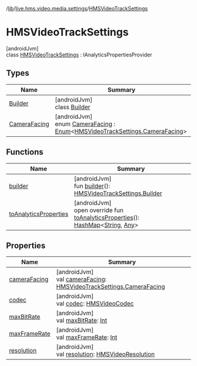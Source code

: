 /[lib](/api-reference/android/v2/home/content)/[live.hms.video.media.settings](../index)/[HMSVideoTrackSettings](index)

# HMSVideoTrackSettings

[androidJvm]\
class [HMSVideoTrackSettings](index) : IAnalyticsPropertiesProvider

## Types

| Name                                 | Summary                                                                                                                                                                                                |
| ------------------------------------ | ------------------------------------------------------------------------------------------------------------------------------------------------------------------------------------------------------ |
| [Builder](-builder/index)            | [androidJvm]<br />class [Builder](-builder/index)                                                                                                                                                      |
| [CameraFacing](-camera-facing/index) | [androidJvm]<br />enum [CameraFacing](-camera-facing/index) : [Enum](https://kotlinlang.org/api/latest/jvm/stdlib/kotlin/-enum/index.html)<[HMSVideoTrackSettings.CameraFacing](-camera-facing/index)> |

## Functions

| Name                                             | Summary                                                                                                                                                                                                                                                                                                                                               |
| ------------------------------------------------ | ----------------------------------------------------------------------------------------------------------------------------------------------------------------------------------------------------------------------------------------------------------------------------------------------------------------------------------------------------- |
| [builder](builder)                               | [androidJvm]<br />fun [builder](builder)(): [HMSVideoTrackSettings.Builder](-builder/index)                                                                                                                                                                                                                                                           |
| [toAnalyticsProperties](to-analytics-properties) | [androidJvm]<br />open override fun [toAnalyticsProperties](to-analytics-properties)(): [HashMap](https://kotlinlang.org/api/latest/jvm/stdlib/kotlin.collections/-hash-map/index.html)<[String](https://kotlinlang.org/api/latest/jvm/stdlib/kotlin/-string/index.html), [Any](https://kotlinlang.org/api/latest/jvm/stdlib/kotlin/-any/index.html)> |

## Properties

| Name                           | Summary                                                                                                                          |
| ------------------------------ | -------------------------------------------------------------------------------------------------------------------------------- |
| [cameraFacing](camera-facing)  | [androidJvm]<br />val [cameraFacing](camera-facing): [HMSVideoTrackSettings.CameraFacing](-camera-facing/index)                  |
| [codec](codec)                 | [androidJvm]<br />val [codec](codec): [HMSVideoCodec](../../live.hms.video.media.codec/-h-m-s-video-codec/index)                 |
| [maxBitRate](max-bit-rate)     | [androidJvm]<br />val [maxBitRate](max-bit-rate): [Int](https://kotlinlang.org/api/latest/jvm/stdlib/kotlin/-int/index.html)     |
| [maxFrameRate](max-frame-rate) | [androidJvm]<br />val [maxFrameRate](max-frame-rate): [Int](https://kotlinlang.org/api/latest/jvm/stdlib/kotlin/-int/index.html) |
| [resolution](resolution)       | [androidJvm]<br />val [resolution](resolution): [HMSVideoResolution](../-h-m-s-video-resolution/index)                           |
